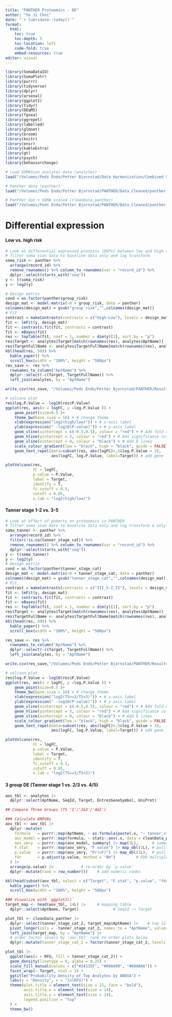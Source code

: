 ```yaml
---
title: "PANTHER Proteomics - DE"
author: "Ye Ji Choi"
date: "`r lubridate::today()`"
format: 
  html:
    toc: true
    toc-depth: 5
    toc-location: left
    code-fold: true
    embed-resources: true
editor: visual
---
```


```r
library(SomaDataIO)
library(SomaPlotr)
library(purrr)
library(tidyverse)
library(dplyr)
library(arsenal)
library(ggplot2)
library(tidyr)
library(DEqMS)
library(fgsea)
library(ggrepel)
library(labelled)
library(glmnet)
library(broom)
library(knitr)
library(ensr)
library(kableExtra)
library(gt)
library(psych)
library(behaviorchange)
```

```r
# Load SOMAScan analytes data (analytes)
load("/Volumes/Peds Endo/Petter Bjornstad/Data Harmonization/Combined SomaScan/analytes.Rdata")

# Panther data (panther)
load("/Volumes/Peds Endo/Petter Bjornstad/PANTHER/Data_Cleaned/panther_data.RData")

# Panther dat + SOMA scaled (cleanData_panther)
load("/Volumes/Peds Endo/Petter Bjornstad/PANTHER/Data_Cleaned/panther_data_soma_std.RData")
```

# Differential expression

#### Low vs. high risk

```r
# Look at differential expressed proteins (DEPs) between low and high risk in PANTHER
# filter soma scan data to baseline data only and log transform
soma_risk <- panther %>% 
  arrange(record_id) %>%
  remove_rownames() %>% column_to_rownames(var = "record_id") %>%
  dplyr::select(starts_with("seq"))
y <- t(soma_risk)
y <- log2(y)

# Design matrix
cond = as.factor(panther$group_risk)
design_mat <- model.matrix(~0 + group_risk, data = panther)
colnames(design_mat) = gsub("group_risk","",colnames(design_mat))
# Fit
contrast = makeContrasts(contrasts = c("High-Low"), levels = design_mat)
fit <- lmFit(y, design_mat)
fit <- contrasts.fit(fit, contrasts = contrast)
fit <- eBayes(fit)
res <- topTable(fit, coef = 1, number = dim(y)[1], sort.by = "p")
res$Target <- analytes$Target[match(rownames(res), analytes$AptName)]
res$TargetFullName <- analytes$TargetFullName[match(rownames(res), analytes$AptName)]
kbl(head(res, 50)) %>%
  kable_paper() %>%
  scroll_box(width = "100%", height = "500px")
res_save <- res %>%
  rownames_to_column("AptName") %>%
  dplyr::select(-c(Target, TargetFullName)) %>%
  left_join(analytes, by = "AptName")

write.csv(res_save, "/Volumes/Peds Endo/Petter Bjornstad/PANTHER/Results/low_high_risk_de.csv", row.names = T)

```

```r
# volcano plot
res$log.P.Value = -log10(res$P.Value)
ggplot(res, aes(x = logFC, y =log.P.Value )) + 
    geom_point(size=0.5 )+
    theme_bw(base_size = 16) + # change theme
    xlab(expression("log2(high/low)")) + # x-axis label
    ylab(expression(" -log10(P-value)")) + # y-axis label
    geom_vline(xintercept = c(-0.5,0.5), colour = "red") + # Add fold change cutoffs
    geom_hline(yintercept = 3, colour = "red") + # Add significance cutoffs
    geom_vline(xintercept = 0, colour = "black") + # Add 0 lines
    scale_colour_gradient(low = "black", high = "black", guide = FALSE) +
    geom_text_repel(data=subset(res, abs(logFC)>.5&log.P.Value > 3),
                    aes(logFC, log.P.Value, label=Target)) # add gene label

plotVolcano(res, 
            FC = logFC, 
            p.value = P.Value, 
            label = Target, 
            identify = T,
            fc.cutoff = 0.5,
            cutoff = 0.05,
            x.lab = "log2(high/low)") 
```

#### Tanner stage 1-2 vs. 3-5

```r
# Look at effect of puberty on proteomics in PANTHER
# filter soma scan data to baseline data only and log transform & only keep record_ids with tanner stages
soma_tanner <- panther %>% 
  arrange(record_id) %>%
  filter(!is.na(tanner_stage_cat)) %>%
  remove_rownames() %>% column_to_rownames(var = "record_id") %>%
  dplyr::select(starts_with("seq"))
y <- t(soma_tanner)
y <- log2(y)
# Design matrix
cond = as.factor(panther$tanner_stage_cat)
design_mat <- model.matrix(~0 + tanner_stage_cat, data = panther)
colnames(design_mat) = gsub("tanner_stage_cat","",colnames(design_mat))
# Fit
contrast = makeContrasts(contrasts = c("III_V-I_II"), levels = design_mat)
fit <- lmFit(y, design_mat)
fit <- contrasts.fit(fit, contrasts = contrast)
fit <- eBayes(fit)
res <- topTable(fit, coef = 1, number = dim(y)[1], sort.by = "p")
res$Target <- analytes$Target[match(rownames(res), analytes$AptName)]
res$TargetFullName <- analytes$TargetFullName[match(rownames(res), analytes$AptName)]
kbl(head(res, 50)) %>%
  kable_paper() %>%
  scroll_box(width = "100%", height = "500px")

res_save <- res %>%
  rownames_to_column("AptName") %>%
  dplyr::select(-c(Target, TargetFullName)) %>%
  left_join(analytes, by = "AptName")

write.csv(res_save,"/Volumes/Peds Endo/Petter Bjornstad/PANTHER/Results/tanner_stage_12_345_de.csv", row.names = T)

```

```r
# volcano plot
res$log.P.Value = -log10(res$P.Value)
ggplot(res, aes(x = logFC, y =log.P.Value )) + 
    geom_point(size=0.5 )+
    theme_bw(base_size = 16) + # change theme
    xlab(expression("log2(TS>=3/TS<3)")) + # x-axis label
    ylab(expression(" -log10(P-value)")) + # y-axis label
    geom_vline(xintercept = c(-0.5,0.5), colour = "red") + # Add fold change cutoffs
    geom_hline(yintercept = 3, colour = "red") + # Add significance cutoffs
    geom_vline(xintercept = 0, colour = "black") + # Add 0 lines
    scale_colour_gradient(low = "black", high = "black", guide = FALSE) +
    geom_text_repel(data=subset(res, abs(logFC)>.5&log.P.Value > 3),
                    aes(logFC, log.P.Value, label=Target)) # add gene label

plotVolcano(res, 
            FC = logFC, 
            p.value = P.Value, 
            label = Target, 
            identify = T,
            fc.cutoff = 0.5,
            cutoff = 0.05,
            x.lab = "log2(TS>=3/TS<3)") 
```

#### 3 group DE (Tanner stage 1 vs. 2/3 vs. 4/5)

```r
aov_tbl <- analytes |>
  dplyr::select(AptName, SeqId, Target, EntrezGeneSymbol, UniProt)

## Compare Three Groups (TS '1'/'2&3'/'4&5')

### Calculate ANOVAs
aov_tbl <- aov_tbl |>
  dplyr::mutate(
    formula   = purrr::map(AptName, ~ as.formula(paste(.x, "~ tanner_stage_cat_2"))), # create formula
    aov_model = purrr::map(formula, ~ stats::aov(.x, data = cleanData_panther)),  # fit ANOVA-models
    aov_smry  = purrr::map(aov_model, summary) |> map(1L),      # summary() method
    F.stat    = purrr::map(aov_smry, "F value") |> map_dbl(1L), # pull out F-statistic
    p.value   = purrr::map(aov_smry, "Pr(>F)") |> map_dbl(1L),  # pull out p-values
    fdr       = p.adjust(p.value, method = "BH")         # FDR multiple testing
  ) |>
  arrange(p.value) |>            # re-order by `p-value`
  dplyr::mutate(rank = row_number())    # add numeric ranks

kbl(head(subset(aov_tbl, select = c("Target", "F.stat", "p.value", "fdr")), 50)) %>%
  kable_paper() %>%
  scroll_box(width = "100%", height = "500px")

### Visualize with `ggplot2()`
target_map <- head(aov_tbl, 14L) |>     # mapping table
  dplyr::select(AptName, Target)               # SeqId -> Target

plot_tbl <- cleanData_panther |>
  dplyr::select(tanner_stage_cat_2, target_map$AptName) |>    # top 12 analytes
  pivot_longer(cols = -tanner_stage_cat_2, names_to = "AptName", values_to = "RFU") |>
  left_join(target_map, by = "AptName") |>
  # order factor levels by 'aov_tbl' rank to order plots below
  dplyr::mutate(tanner_stage_cat_2 = factor(tanner_stage_cat_2, levels = c("I", "II_III", "IV_V")))
```

```r
plot_tbl |>
  ggplot(aes(x = RFU, fill = tanner_stage_cat_2)) +
  geom_density(linetype = 0, alpha = 0.25) +
  scale_fill_manual(values = c("#24135F", "#00A499", "#006BA6")) +
  facet_wrap(~ Target, ncol = 3) +
  ggtitle("Probability Density of Top Analytes by ANOVA") +
  labs(y = "Density", x = "ln(RFU)") +
  theme(plot.title = element_text(size = 21, face = "bold"),
        axis.title.x = element_text(size = 14),
        axis.title.y = element_text(size = 14),
        legend.position = "top"
  ) +
  theme_bw()
```

